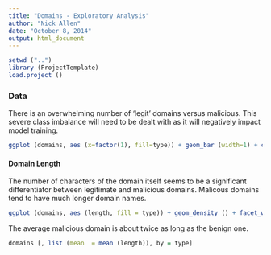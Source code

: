 ```yaml
---
title: "Domains - Exploratory Analysis"
author: "Nick Allen"
date: "October 8, 2014"
output: html_document
---
```


```r
setwd ("..")
library (ProjectTemplate)
load.project ()
```

### Data 

There is an overwhelming number of 'legit' domains versus malicious.  This severe class imbalance will need to be dealt with as it will negatively impact model training.

```r
ggplot (domains, aes (x=factor(1), fill=type)) + geom_bar (width=1) + coord_polar (theta="y")
```

#### Domain Length

The number of characters of the domain itself seems to be a significant differentiator between legitimate and malicious domains.  Malicous domains tend to have much longer domain names.

```r
ggplot (domains, aes (length, fill = type)) + geom_density () + facet_wrap (~ type, ncol = 1)
```

The average malicious domain is about twice as long as the benign one.

```r
domains [, list (mean  = mean (length)), by = type]
```






